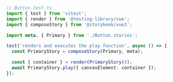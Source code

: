 ```ts
// Button.test.ts
import { test } from 'vitest';
import { render } from '@testing-library/vue';
import { composeStory } from '@storybook/vue3';

import meta, { Primary } from './Button.stories';

test('renders and executes the play function', async () => {
  const PrimaryStory = composeStory(Primary, meta);

  const { container } = render(PrimaryStory());
  await PrimaryStory.play({ canvasElement: container });
});
```
